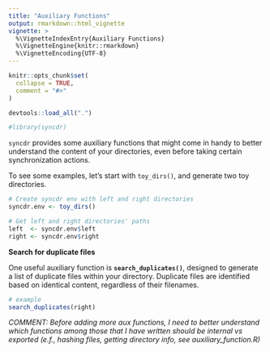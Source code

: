 ```yaml
---
title: "Auxiliary Functions"
output: rmarkdown::html_vignette
vignette: >
  %\VignetteIndexEntry{Auxiliary Functions}
  %\VignetteEngine{knitr::rmarkdown}
  %\VignetteEncoding{UTF-8}
---
```


```r
knitr::opts_chunk$set(
  collapse = TRUE,
  comment = "#>"
)

devtools::load_all(".")
```

```r
#library(syncdr)
```

`syncdr` provides some auxiliary functions that might come in handy to better understand the content of your directories, even before taking certain synchronization actions.

To see some examples, let's start with `toy_dirs()`, and generate two toy directories.

```r

# Create syncdr env with left and right directories
syncdr.env <- toy_dirs()

# Get left and right directories' paths 
left  <- syncdr.env$left
right <- syncdr.env$right

```

**Search for duplicate files**

One useful auxiliary function is **`search_duplicates()`**, designed to generate a list of duplicate files within your directory. Duplicate files are identified based on identical content, regardless of their filenames.

```r

# example
search_duplicates(right)
```

*COMMENT: Before adding more aux functions, I need to better understand which functions among those that I have written should be internal vs exported (e.f., hashing files, getting directory info, see auxiliary_function.R)*
